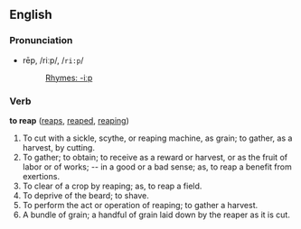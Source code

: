 ==English==

===Pronunciation===
*rēp, /riːp/, /<tt>ri:p</tt>/
*:[[Rhymes:English:-iːp|Rhymes: -iːp]]

===Verb===
'''to reap''' ([[reaps]], [[reaped]], [[reaping]])

#To cut with a sickle, scythe, or reaping machine, as grain; to gather, as a harvest, by cutting.
#To gather; to obtain; to receive as a reward or harvest, or as the fruit of labor or of works; -- in a good or a bad sense; as, to reap a benefit from exertions.
#To clear of a crop by reaping; as, to reap a field.
#To deprive of the beard; to shave.
#To perform the act or operation of reaping; to gather a harvest.
#A bundle of grain; a handful of grain laid down by the reaper as it is cut.